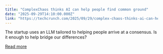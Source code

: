 ```yaml
---
title: "ComplexChaos thinks AI can help people find common ground"
date: "2025-09-29T14:10:00.000Z"
link: "https://techcrunch.com/2025/09/29/complex-chaos-thinks-ai-can-help-people-find-common-ground/"
---
```


The startup uses an LLM tailored to helping people arrive at a consensus. Is it enough to help bridge our differences?

[Read more](https://techcrunch.com/2025/09/29/complex-chaos-thinks-ai-can-help-people-find-common-ground/)
